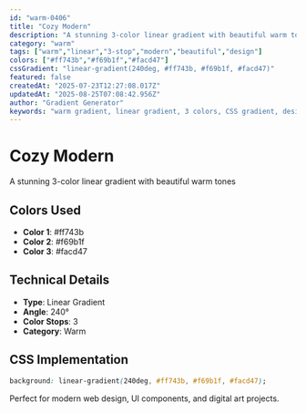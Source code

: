 ```yaml
---
id: "warm-0406"
title: "Cozy Modern"
description: "A stunning 3-color linear gradient with beautiful warm tones"
category: "warm"
tags: ["warm","linear","3-stop","modern","beautiful","design"]
colors: ["#ff743b","#f69b1f","#facd47"]
cssGradient: "linear-gradient(240deg, #ff743b, #f69b1f, #facd47)"
featured: false
createdAt: "2025-07-23T12:27:08.017Z"
updatedAt: "2025-08-25T07:08:42.956Z"
author: "Gradient Generator"
keywords: "warm gradient, linear gradient, 3 colors, CSS gradient, design, #ff743b, #f69b1f, #facd47"
---
```


# Cozy Modern

A stunning 3-color linear gradient with beautiful warm tones

## Colors Used
- **Color 1**: #ff743b
- **Color 2**: #f69b1f
- **Color 3**: #facd47

## Technical Details
- **Type**: Linear Gradient
- **Angle**: 240°
- **Color Stops**: 3
- **Category**: Warm

## CSS Implementation
```css
background: linear-gradient(240deg, #ff743b, #f69b1f, #facd47);
```

Perfect for modern web design, UI components, and digital art projects.
